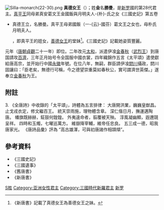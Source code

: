 {{朝鮮半島君王
| 名稱=真德女王
| 新羅代數=28
| 前任=[[善德女王|善德女王]]
| 繼任=[[武烈王|武烈王]]
| 畫像=Royal Tomb of Queen Jindeok.jpg
| 說明=真德女王王陵
| 在位=647年－654年
| 年號=[[永徽|永徽]]（沿用唐朝）
| 姓名=金勝曼
| 封號=
| 字=
| 號=
| 別名=
| 出生年=？
| 立世子=
| 逝世年=654年
| 廟號=
| 諡號=
| 陵墓=
| 父親=[[國飯葛文王|國飯葛文王]]
| 母親=[[月明夫人|月明夫人]]
| 嫡母=
| 皇后=
| 王后=
| 王妃=
| 妃=
| 嫡子=
| 庶子=
| 嫡女=
| 庶女=
| 注釋=
|}}
{{Infobox Korean name|rr=Jindeok Yeowang|mr=Chindŏk Yŏwang|hangul=진덕여왕|hanja=眞德女王}} 
[[File:Silla-monarch(22-30).png|frame]]
'''真德女王'''（{{Bd|？||654年}}）；姓'''金'''名'''勝曼'''，是[[新罗|新罗]]國的第28代君主。[[真平王|真平王]]同母弟真安葛文王金國飯與月明夫人-{朴}-氏之女<ref>《三國史記》第五卷
*真德王立，名勝曼。真平王母弟國飯（一-{云}-國芬）葛文王之女也，母朴氏月明夫人。</ref>，即真平王的姪女，[[善德女王|善德女王]]的堂妹<ref>《新唐書》記載了真德女王為善德女王之妹。</ref>。《三國史記》記載她姿質豐麗。

元年（[[唐朝|唐朝]][[貞觀|貞觀]]二十一年）即位。二年改元[[大和_(唐朝)|太和]]，派遣伊飡[[金春秋|金春秋]]（[[武烈王|武烈王]]）到唐国請攻[[百濟|百濟]]，三年正月始号令全国服中國衣裳，四年織錦作五言《太平頌》遣使獻給唐高宗，並开始行中國[[永徽|永徽]]年號。在位八年，無嗣，群臣請伊飡[[閼川|閼川]]攝政，閼川固讓曰：「臣老矣，無德行可稱，今之德望崇重莫如春秋公，實可謂濟世英傑。」遂奉立[[金春秋|金春秋]]为王。

== 附註 ==
{{reflist}}
3. 《全唐詩》中收錄的「太平頌」，詩體為五言排律：
大唐開洪業，巍巍皇猷昌。
止戈戎衣定，修文繼百王。
統天崇雨施，理物體含章。
深仁偕日月，撫運邁陶唐。
幡旗既赫赫，鉦鼓何鍠鍠。
外夷違命者，翦覆被天殃。
淳風凝幽顯，遐邇競呈祥。
四時和玉燭，七曜巡萬方。
維嶽降宰輔，維帝任忠良。
五三成一德，昭我唐家光。
《唐詩品彙》評為 “高古雄渾，可與初唐諸作相頡頏”。

==參考資料==
*《三國史記》
*《三國遺事》
*《舊唐書》
*《新唐書》

{{先代次代|[[新羅|新羅王]]|第28代：647年 - 654年|[[善徳女王|善徳女王]]|[[武烈王|武烈王]]}}

{{新罗君主}}

[[Category:庆州金氏|S胜]]
[[Category:亚洲女性君主|Category:亚洲女性君主]]
[[Category:三國時代新羅君主|Category:三國時代新羅君主]]
[[Category:唐朝异姓郡王|新罗]]